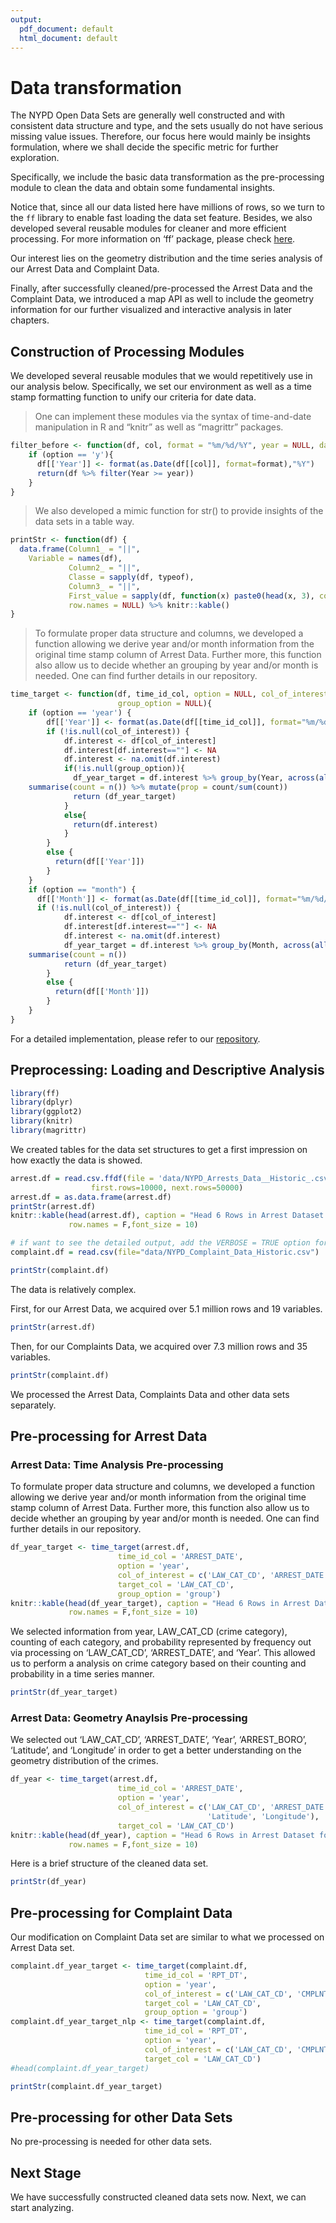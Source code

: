 ```yaml
---
output:
  pdf_document: default
  html_document: default
---
```

# Data transformation

The NYPD Open Data Sets are generally well constructed and with consistent data structure and type, and the sets usually do not have serious missing value issues. Therefore, our focus here would mainly be insights formulation, where we shall decide the specific metric for further exploration.

Specifically, we include the basic data transformation as the pre-processing module to clean the data and obtain some fundamental insights.

Notice that, since all our data listed here have millions of rows, so we turn to the `ff` library to enable fast loading the data set feature. Besides, we also developed several reusable modules for cleaner and more efficient processing. For more information on 'ff' package, please check [here](https://cran.r-project.org/web/packages/ff/index.html).

Our interest lies on the geometry distribution and the time series analysis of our Arrest Data and Complaint Data.

Finally, after successfully cleaned/pre-processed the Arrest Data and the Complaint Data, we introduced a map API as well to include the geometry information for our further visualized and interactive analysis in later chapters.


## Construction of Processing Modules

We developed several reusable modules that we would repetitively use in our analysis below. Specifically, we set our environment as well as a time stamp formatting function to unify our criteria for date data.

> One can implement these modules via the syntax of time-and-date manipulation in R and "knitr" as well as "magrittr" packages.

```r
filter_before <- function(df, col, format = "%m/%d/%Y", year = NULL, date = NULL, option = NULL) {
    if (option == 'y'){
      df[['Year']] <- format(as.Date(df[[col]], format=format),"%Y")
      return(df %>% filter(Year >= year))
    }
}
```

> We also developed a mimic function for str() to provide insights of the data sets in a table way.

```r
printStr <- function(df) {
  data.frame(Column1_ = "||",
    Variable = names(df),
             Column2_ = "||",
             Classe = sapply(df, typeof),
             Column3_ = "||",
             First_value = sapply(df, function(x) paste0(head(x, 3), collapse = ", ")),
             row.names = NULL) %>% knitr::kable()
}
```

> To formulate proper data structure and columns, we developed a function allowing we derive year and/or month information from the original time stamp column of Arrest Data. Further more, this function also allow us to decide whether an grouping by year and/or month is needed. One can find further details in our repository.

```r
time_target <- function(df, time_id_col, option = NULL, col_of_interest = NULL, target_col  = NULL,
                        group_option = NULL){
    if (option == 'year') {
        df[['Year']] <- format(as.Date(df[[time_id_col]], format="%m/%d/%Y"),"%Y")
        if (!is.null(col_of_interest)) {
            df.interest <- df[col_of_interest]
            df.interest[df.interest==""] <- NA
            df.interest <- na.omit(df.interest)
            if(!is.null(group_option)){
              df_year_target = df.interest %>% group_by(Year, across(all_of(target_col))) %>% 
    summarise(count = n()) %>% mutate(prop = count/sum(count))
              return (df_year_target)
            }
            else{
              return(df.interest)
            }
        }
        else {
          return(df[['Year']])
        }
    }
    if (option == "month") {
      df[['Month']] <- format(as.Date(df[[time_id_col]], format="%m/%d/%Y"),"%m")
      if (!is.null(col_of_interest)) {
            df.interest <- df[col_of_interest]
            df.interest[df.interest==""] <- NA
            df.interest <- na.omit(df.interest)
            df_year_target = df.interest %>% group_by(Month, across(all_of(target_col))) %>% 
    summarise(count = n())
            return (df_year_target)
        }
        else {
          return(df[['Month']])
        }
    }
}
```

For a detailed implementation, please refer to our [repository](https://github.com/Kitatine/ny-crime-edav-2021).

## Preprocessing: Loading and Descriptive Analysis

```r
library(ff)
library(dplyr)
library(ggplot2)
library(knitr)
library(magrittr)
```

We created tables for the data set structures to get a first impression on how exactly the data is showed.

```r
arrest.df = read.csv.ffdf(file = 'data/NYPD_Arrests_Data__Historic_.csv', header=TRUE, 
                  first.rows=10000, next.rows=50000)
arrest.df = as.data.frame(arrest.df)
printStr(arrest.df)
knitr::kable(head(arrest.df), caption = "Head 6 Rows in Arrest Dataset for Temporal Analysis",
             row.names = F,font_size = 10)
```

```r
# if want to see the detailed output, add the VERBOSE = TRUE option for the read.csv.ffdf function
complaint.df = read.csv(file="data/NYPD_Complaint_Data_Historic.csv")

printStr(complaint.df)
```


The data is relatively complex.

First, for our Arrest Data, we acquired over 5.1 million rows and 19 variables.

```r
printStr(arrest.df)
```

Then, for our Complaints Data, we acquired over 7.3 million rows and 35 variables.

```r
printStr(complaint.df)
```

We processed the Arrest Data, Complaints Data and other data sets separately.

## Pre-processing for Arrest Data
### Arrest Data: Time Analysis Pre-processing

To formulate proper data structure and columns, we developed a function allowing we derive year and/or month information from the original time stamp column of Arrest Data. Further more, this function also allow us to decide whether an grouping by year and/or month is needed. One can find further details in our repository.

```r
df_year_target <- time_target(arrest.df, 
                        time_id_col = 'ARREST_DATE',
                        option = 'year',
                        col_of_interest = c('LAW_CAT_CD', 'ARREST_DATE', 'Year'),
                        target_col = 'LAW_CAT_CD',
                        group_option = 'group')
knitr::kable(head(df_year_target), caption = "Head 6 Rows in Arrest Dataset for Temporal Analysis",
             row.names = F,font_size = 10)
```

We selected information from year, LAW_CAT_CD (crime category), counting of each category, and probability represented by frequency out via processing on 'LAW_CAT_CD', 'ARREST_DATE', and 'Year'. This allowed us to perform a analysis on crime category based on their counting and probability in a time series manner.

```r
printStr(df_year_target)
```


### Arrest Data: Geometry Anaylsis Pre-processing

We selected out 'LAW_CAT_CD', 'ARREST_DATE', 'Year', 'ARREST_BORO', 'Latitude', and 'Longitude' in order to get a better understanding on the geometry distribution of the crimes.

```r
df_year <- time_target(arrest.df, 
                        time_id_col = 'ARREST_DATE',
                        option = 'year',
                        col_of_interest = c('LAW_CAT_CD', 'ARREST_DATE', 'Year', 'ARREST_BORO',
                                            'Latitude', 'Longitude'),
                        target_col = 'LAW_CAT_CD')
knitr::kable(head(df_year), caption = "Head 6 Rows in Arrest Dataset for Spatial Analysis",
             row.names = F,font_size = 10)
```

Here is a brief structure of the cleaned data set.

```r
printStr(df_year)
```

## Pre-processing for Complaint Data
Our modification on Complaint Data set are similar to what we processed on Arrest Data set.

```r
complaint.df_year_target <- time_target(complaint.df, 
                              time_id_col = 'RPT_DT',
                              option = 'year',
                              col_of_interest = c('LAW_CAT_CD', 'CMPLNT_FR_DT', 'Year'),
                              target_col = 'LAW_CAT_CD',
                              group_option = 'group')
complaint.df_year_target_nlp <- time_target(complaint.df, 
                              time_id_col = 'RPT_DT',
                              option = 'year',
                              col_of_interest = c('LAW_CAT_CD', 'CMPLNT_FR_DT', 'OFNS_DESC', 'Year'),
                              target_col = 'LAW_CAT_CD')
#head(complaint.df_year_target)
```

```r
printStr(complaint.df_year_target)
```

## Pre-processing for other Data Sets
No pre-processing is needed for other data sets.

## Next Stage
We have successfully constructed cleaned data sets now. Next, we can start analyzing.

